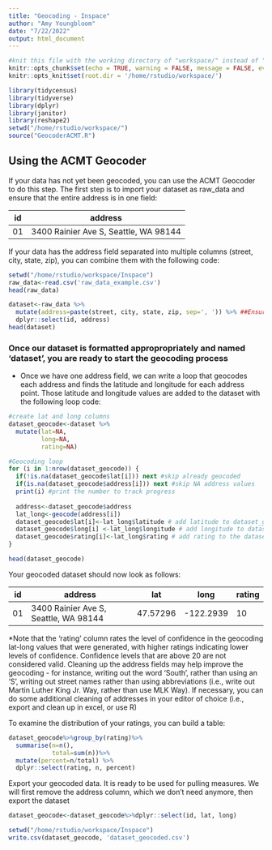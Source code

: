 ```yaml
---
title: "Geocoding - Inspace"
author: "Amy Youngbloom"
date: "7/22/2022"
output: html_document
---
```


```r
#knit this file with the working directory of "workspace/" instead of "workspace/examples"
knitr::opts_chunk$set(echo = TRUE, warning = FALSE, message = FALSE, eval=FALSE)
knitr::opts_knit$set(root.dir = '/home/rstudio/workspace/')
```

```r
library(tidycensus)
library(tidyverse)
library(dplyr)
library(janitor)
library(reshape2)
setwd("/home/rstudio/workspace/")
source("GeocoderACMT.R")
```

## Using the ACMT Geocoder

If your data has not yet been geocoded, you can use the ACMT Geocoder to do this step. The first step is to import your dataset as raw_data and ensure that the entire address is in one field:


| id  |  address                              | 
|-----|---------------------------------------|
| 01  | 3400 Rainier Ave S, Seattle, WA 98144 | 


If your data has the address field separated into multiple columns (street, city, state, zip), you can combine them with the following code: 

```r
setwd("/home/rstudio/workspace/Inspace")
raw_data<-read.csv('raw_data_example.csv')
head(raw_data)

dataset<-raw_data %>%
  mutate(address=paste(street, city, state, zip, sep=', ')) %>% ##Ensure your dataset has these column names
  dplyr::select(id, address)
head(dataset)

```

### Once our dataset is formatted appropropriately and named 'dataset', you are ready to start the geocoding process


* Once we have one address field, we can write a loop that geocodes each address and finds the latitude and longitude for each address point. Those latitude and longitude values are added to the dataset with the following loop code: 

```r
#create lat and long columns
dataset_geocode<-dataset %>%
  mutate(lat=NA, 
         long=NA, 
         rating=NA)
```

```r

#Geocoding loop
for (i in 1:nrow(dataset_geocode)) {
  if(!is.na(dataset_geocode$lat[i])) next #skip already geocoded
  if(is.na(dataset_geocode$address[i])) next #skip NA address values
  print(i) #print the number to track progress
  
  address<-dataset_geocode$address
  lat_long<-geocode(address[i])
  dataset_geocode$lat[i]<-lat_long$latitude # add latitude to dataset_geocode
  dataset_geocode$long[i] <-lat_long$longitude # add longitude to dataset_geocode
  dataset_geocode$rating[i]<-lat_long$rating # add rating to the dataset_geocode
}

head(dataset_geocode)
```

Your geocoded dataset should now look as follows: 

| id  |  address                              | lat     |  long     | rating  |
|-----|---------------------------------------|---------|-----------|---------|
| 01  | 3400 Rainier Ave S, Seattle, WA 98144 | 47.57296| -122.2939 | 10      |


*Note that the 'rating' column rates the level of confidence in the geocoding lat-long values that were generated, with higher ratings indicating lower levels of confidence. Confidence levels that are above 20 are not considered valid. Cleaning up the address fields may help improve the geocoding - for instance, writing out the word 'South', rather than using an 'S', writing out street names rather than using abbreviations (i.e., write out Martin Luther King Jr. Way, rather than use MLK Way). If necessary, you can do some additional cleaning of addresses in your editor of choice (i.e., export and clean up in excel, or use R)

To examine the distribution of your ratings, you can build a table: 

```r

dataset_geocode%>%group_by(rating)%>%
  summarise(n=n(), 
            total=sum(n))%>%
  mutate(percent=n/total) %>%
  dplyr::select(rating, n, percent)


```

Export your geocoded data. It is ready to be used for pulling measures. We will first remove the address column, which we don't need anymore, then export the dataset

```r

dataset_geocode<-dataset_geocode%>%dplyr::select(id, lat, long)

setwd("/home/rstudio/workspace/Inspace")
write.csv(dataset_geocode, 'dataset_geocoded.csv')

```
